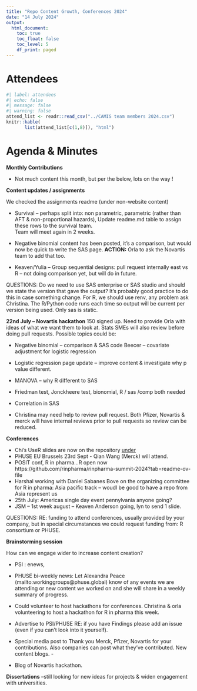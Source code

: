 ```yaml
---
title: "Repo Content Growth, Conferences 2024"
date: "14 July 2024"
output:
  html_document: 
    toc: true
    toc_float: false
    toc_level: 5
    df_print: paged
---
```


# Attendees

```r
#| label: attendees
#| echo: false
#| message: false
#| warning: false
attend_list <- readr::read_csv("../CAMIS team members 2024.csv")
knitr::kable(
       list(attend_list[c(1,8)]), "html")
```

# Agenda & Minutes

**Monthly Contributions**

-   Not much content this month, but per the below, lots on the way !

**Content updates / assignments**

We checked the assignments readme (under non-website content)

-   Survival -- perhaps split into: non parametric, parametric (rather than AFT & non-proportional hazards), Update readme.md table to assign these rows to the survival team.\
    Team will meet again in 2 weeks.

-   Negative binomial content has been posted, it's a comparison, but would now be quick to write the SAS page. **ACTION:** Orla to ask the Novartis team to add that too.

-   Keaven/Yulia -- Group sequential designs: pull request internally east vs R -- not doing comparison yet, but will do in future.

QUESTIONS: Do we need to use SAS enterprise or SAS studio and should we state the version that gave the output? It's probably good practice to do this in case something change. For R, we should use renv, any problem ask Christina. The R/Python code runs each time so output will be current per version being used. Only sas is static.

**22nd July -- Novartis hackathon** 150 signed up. Need to provide Orla with ideas of what we want them to look at. Stats SMEs will also review before doing pull requests. Possible topics could be:

-   Negative binomial -- comparison & SAS code Beecer -- covariate adjustment for logistic regression

-   Logistic regression page update -- improve content & investigate why p value different.

-   MANOVA -- why R different to SAS

-   Friedman test, Jonckheere test, bionomial, R / sas /comp both needed

-   Correlation in SAS

-   Christina may need help to review pull request. Both Pfizer, Novartis & merck will have internal reviews prior to pull requests so review can be reduced.

**Conferences**

-   Chi's UseR slides are now on the repository [under](https://github.com/PSIAIMS/CAMIS/tree/main/non_website_content/conferences/2024)
-   PHUSE EU Brussels 23rd Sept - Qian Wang (Merck) will attend.
-   POSIT conf, R in pharma...R open now https://github.com/rinpharma/rinpharma-summit-2024?tab=readme-ov-file
-   Harshal working with Daniel Sabanes Bove on the organizing committee for R in pharma: Asia pacific track -- woudl be good to have a repo from Asia represent us
-   25th July: Americas single day event pennylvania anyone going?
-   JSM -- 1st week august -- Keaven Anderson going, lyn to send 1 slide.

QUESTIONS: RE: funding to attend conferences, usually provided by your company, but in special circumstances we could request funding from: R consortium or PHUSE.

**Brainstorming session**

How can we engage wider to increase content creation?

-   PSI : enews,

-   PHUSE bi-weekly news: Let Alexandra Peace (mailto:workinggroups\@phuse.global) know of any events we are attending or new content we worked on and she will share in a weekly summary of progress.

-   Could volunteer to host hackathons for conferences. Christina & orla volunteering to host a hackathon for R in pharma this week.

-   Advertise to PSI/PHUSE RE: if you have Findings please add an issue (even if you can't look into it yourself).

-   Special media post to Thank you Merck, Pfizer, Novartis for your contributions. Also companies can post what they've contributed. New content blogs. -

-   Blog of Novartis hackathon.

**Dissertations** --still looking for new ideas for projects & widen engagement with universities.
